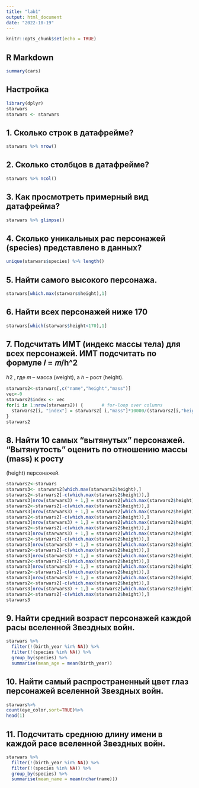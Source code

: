 ```yaml
---
title: "lab1"
output: html_document
date: "2022-10-19"
---
```


```r
knitr::opts_chunk$set(echo = TRUE)
```

## R Markdown
```r
summary(cars)
```

## Настройка
```r
library(dplyr)
starwars
starwars <- starwars
```


## 1. Сколько строк в датафрейме?
```r
starwars %>% nrow()
```

## 2. Сколько столбцов в датафрейме?
```r
starwars %>% ncol()
```

## 3. Как просмотреть примерный вид датафрейма?
```r
starwars %>% glimpse()
```

## 4. Сколько уникальных рас персонажей (species) представлено в данных?
```r
unique(starwars$species) %>% length()
```

## 5. Найти самого высокого персонажа.
```r
starwars[which.max(starwars$height),1]

```

## 6. Найти всех персонажей ниже 170
```r
starwars[which(starwars$height<170),1]
```

## 7. Подсчитать ИМТ (индекс массы тела) для всех персонажей. ИМТ подсчитать по формуле 𝐼 = 𝑚/h^2
ℎ2 , где 𝑚
– масса (weight), а ℎ – рост (height).
```r
starwars2<-starwars[,c("name","height","mass")]
vec<-0
starwars2$index <- vec
for(i in 1:nrow(starwars2)) {       # for-loop over columns
  starwars2[i, "index"] = starwars2[ i,"mass"]*10000/(starwars2[i,"height"]*starwars2[i,"height"])
}
starwars2

```

## 8. Найти 10 самых “вытянутых” персонажей. “Вытянутость” оценить по отношению массы (mass) к росту
(height) персонажей.
```r
starwars2<-starwars
starwars3<- starwars2[which.max(starwars2$height),]
starwars2<-starwars2[-c(which.max(starwars2$height)),]
starwars3[nrow(starwars3) + 1,] = starwars2[which.max(starwars2$height),]
starwars2<-starwars2[-c(which.max(starwars2$height)),]
starwars3[nrow(starwars3) + 1,] = starwars2[which.max(starwars2$height),]
starwars2<-starwars2[-c(which.max(starwars2$height)),]
starwars3[nrow(starwars3) + 1,] = starwars2[which.max(starwars2$height),]
starwars2<-starwars2[-c(which.max(starwars2$height)),]
starwars3[nrow(starwars3) + 1,] = starwars2[which.max(starwars2$height),]
starwars2<-starwars2[-c(which.max(starwars2$height)),]
starwars3[nrow(starwars3) + 1,] = starwars2[which.max(starwars2$height),]
starwars2<-starwars2[-c(which.max(starwars2$height)),]
starwars3[nrow(starwars3) + 1,] = starwars2[which.max(starwars2$height),]
starwars2<-starwars2[-c(which.max(starwars2$height)),]
starwars3[nrow(starwars3) + 1,] = starwars2[which.max(starwars2$height),]
starwars2<-starwars2[-c(which.max(starwars2$height)),]
starwars3[nrow(starwars3) + 1,] = starwars2[which.max(starwars2$height),]
starwars2<-starwars2[-c(which.max(starwars2$height)),]
starwars3[nrow(starwars3) + 1,] = starwars2[which.max(starwars2$height),]
starwars2<-starwars2[-c(which.max(starwars2$height)),]
starwars3
```
## 9. Найти средний возраст персонажей каждой расы вселенной Звездных войн.
```r

starwars %>%
  filter(!(birth_year %in% NA)) %>% 
  filter(!(species %in% NA)) %>%
  group_by(species) %>%
  summarise(mean_age = mean(birth_year)) 
```
## 10. Найти самый распространенный цвет глаз персонажей вселенной Звездных войн.
```r
starwars%>%
count(eye_color,sort=TRUE)%>%
head(1)
```
## 11. Подсчитать среднюю длину имени в каждой расе вселенной Звездных войн.
```r
starwars %>%
  filter(!(birth_year %in% NA)) %>% 
  filter(!(species %in% NA)) %>%
  group_by(species) %>%
  summarise(mean_name = mean(nchar(name)))
```


